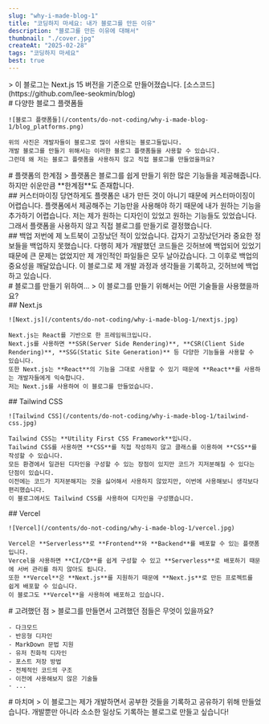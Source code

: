 ```yaml
---
slug: "why-i-made-blog-1"
title: "코딩하지 마세요: 내가 블로그를 만든 이유"
description: "블로그를 만든 이유에 대해서"
thumbnail: "./cover.jpg"
createAt: "2025-02-28"
tags: "코딩하지 마세요"
best: true
---
```

<div className="flex flex-col gap-10">
  > 이 블로그는 Next.js 15 버전을 기준으로 만들어졌습니다. [소스코드](https://github.com/lee-seokmin/blog)

  <div>
    # 다양한 블로그 플랫폼들

    ![블로그 플랫폼들](/contents/do-not-coding/why-i-made-blog-1/blog_platforms.png)

    위의 사진은 개발자들이 블로그로 많이 사용되는 블로그들입니다.
    개발 블로그를 만들기 위해서는 이러한 블로그 플랫폼들을 사용할 수 있습니다. 
    그런데 왜 저는 블로그 플랫폼을 사용하지 않고 직접 블로그를 만들었을까요?
  </div>

  <div>
    # 플랫폼의 한계점
    > 플랫폼은 블로그를 쉽게 만들기 위한 많은 기능들을 제공해줍니다.
    하지만 쉬운만큼 **한계점**도 존재합니다.
  </div>

  <div>
    ## 커스터마이징
    당연하게도 플랫폼은 내가 만든 것이 아니기 때문에 커스터마이징이 어렵습니다.
    플랫폼에서 제공해주는 기능만을 사용해야 하기 때문에 내가 원하는 기능을 추가하기 어렵습니다.
    저는 제가 원하는 디자인이 있었고 원하는 기능들도 있었습니다.
    그래서 플랫폼을 사용하지 않고 직접 블로그를 만들기로 결정했습니다.
  </div>

  <div>
    ## 백업
    저번에 제 노트북이 고장났던 적이 있었습니다.
    갑자기 고장났던거라 중요한 정보들을 백업하지 못했습니다.
    다행히 제가 개발했던 코드들은 깃허브에 백업되어 있었기 때문에 큰 문제는 없었지만 제 개인적인 파일들은 모두 날아갔습니다.
    그 이후로 백업의 중요성을 깨달았습니다.
    이 블로그로 제 개발 과정과 생각들을 기록하고, 깃허브에 백업하고 있습니다.
  </div>

  <div>
    # 블로그를 만들기 위하여...
    > 이 블로그를 만들기 위해서는 어떤 기술들을 사용했을까요?

  </div>

  <div>
    ## Next.js

    ![Next.js](/contents/do-not-coding/why-i-made-blog-1/nextjs.jpg)

    Next.js는 React를 기반으로 한 프레임워크입니다.
    Next.js를 사용하면 **SSR(Server Side Rendering)**, **CSR(Client Side Rendering)**, **SSG(Static Site Generation)** 등 다양한 기능들을 사용할 수 있습니다.
    또한 Next.js는 **React**의 기능을 그대로 사용할 수 있기 때문에 **React**를 사용하는 개발자들에게 익숙합니다.
    저는 Next.js를 사용하여 이 블로그를 만들었습니다.
  </div>

  <div>
    ## Tailwind CSS

    ![Tailwind CSS](/contents/do-not-coding/why-i-made-blog-1/tailwind-css.jpg)

    Tailwind CSS는 **Utility First CSS Framework**입니다.
    Tailwind CSS를 사용하면 **CSS**를 직접 작성하지 않고 클래스를 이용하여 **CSS**를 작성할 수 있습니다.
    모든 환경에서 일관된 디자인을 구성할 수 있는 장점이 있지만 코드가 지저분해질 수 있다는 단점이 있습니다.
    이전에는 코드가 지저분해지는 것을 싫어해서 사용하지 않았지만, 이번에 사용해보니 생각보다 편리했습니다.
    이 블로그에서도 Tailwind CSS를 사용하여 디자인을 구성했습니다.
  </div>

  <div>
    ## Vercel

    ![Vercel](/contents/do-not-coding/why-i-made-blog-1/vercel.jpg)

    Vercel은 **Serverless**로 **Frontend**와 **Backend**를 배포할 수 있는 플랫폼입니다.
    Vercel을 사용하면 **CI/CD**를 쉽게 구성할 수 있고 **Serverless**로 배포하기 때문에 서버 관리를 하지 않아도 됩니다.
    또한 **Vercel**은 **Next.js**를 지원하기 때문에 **Next.js**로 만든 프로젝트를 쉽게 배포할 수 있습니다.
    이 블로그도 **Vercel**을 사용하여 배포하고 있습니다.
  </div>

  <div>
    # 고려했던 점
    > 블로그를 만들면서 고려했던 점들은 무엇이 있을까요?

    - 다크모드
    - 반응형 디자인
    - MarkDown 문법 지원
    - 유저 친화적 디자인
    - 포스트 저장 방법
    - 전체적인 코드의 구조
    - 이전에 사용해보지 않은 기술들
    - ...
  </div>

  <div>
    # 마치며
    > 이 블로그는 제가 개발하면서 공부한 것들을 기록하고 공유하기 위해 만들었습니다.
    개발뿐만 아니라 소소한 일상도 기록하는 블로그로 만들고 싶습니다!
  </div>
</div>

